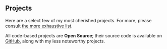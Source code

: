 ## Projects

Here are a select few of my most cherished projects. For more, please consult [the more exhaustive list](/projects).

All code-based projects are **Open Source**; their source code is available on [GitHub](https://github.com/nico-bachner), along with my less noteworthy projects.
